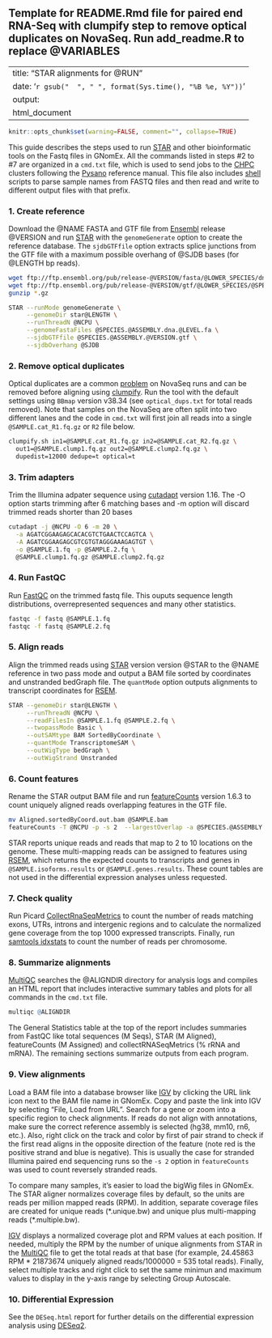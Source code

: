 ## Template for README.Rmd file for paired end RNA-Seq with clumpify step to remove optical duplicates on NovaSeq.  Run add_readme.R to replace @VARIABLES

---
title: "STAR alignments for @RUN"
date: '`r gsub("  ", " ", format(Sys.time(), "%B %e, %Y"))`'
output:
  html_document
---

```r
knitr::opts_chunk$set(warning=FALSE, comment="", collapse=TRUE)
```

This guide describes the steps used to run [STAR] and other bioinformatic tools
on the Fastq files in GNomEx. All the commands listed in steps #2 to #7 are
organized in a `cmd.txt` file,  which is used to send jobs to the [CHPC]
clusters following the [Pysano] reference manual.  This file also includes
[shell] scripts to parse sample names from FASTQ files and then read and write
to different output files with that prefix.

### 1. Create reference

Download the @NAME FASTA and GTF file from [Ensembl] release @VERSION and
run [STAR] with the `genomeGenerate` option to create the reference database.
The `sjdbGTFfile` option extracts splice junctions from the GTF file with a
maximum possible overhang of @SJDB bases (for @LENGTH bp reads).

```bash
wget ftp://ftp.ensembl.org/pub/release-@VERSION/fasta/@LOWER_SPECIES/dna/@SPECIES.@ASSEMBLY.dna.@LEVEL.fa.gz
wget ftp://ftp.ensembl.org/pub/release-@VERSION/gtf/@LOWER_SPECIES/@SPECIES.@ASSEMBLY.@VERSION.gtf.gz
gunzip *.gz

STAR --runMode genomeGenerate \
     --genomeDir star@LENGTH \
     --runThreadN @NCPU \
     --genomeFastaFiles @SPECIES.@ASSEMBLY.dna.@LEVEL.fa \
     --sjdbGTFfile @SPECIES.@ASSEMBLY.@VERSION.gtf \
     --sjdbOverhang @SJDB
```

### 2. Remove optical duplicates

Optical duplicates are a common [problem] on NovaSeq runs and can be removed
before aligning using [clumpify].  Run the tool with the default settings using
`BBmap` version v38.34 (see `optical_dups.txt` for total reads removed).  Note that
samples on the NovaSeq are often split into two different lanes and the code in
`cmd.txt` will first join all reads into a single `@SAMPLE.cat_R1.fq.gz` or `R2` file below.


```bash
clumpify.sh in1=@SAMPLE.cat_R1.fq.gz in2=@SAMPLE.cat_R2.fq.gz \
  out1=@SAMPLE.clump1.fq.gz out2=@SAMPLE.clump2.fq.gz \
  dupedist=12000 dedupe=t optical=t
```

### 3. Trim adapters

Trim the Illumina adpater sequence using [cutadapt] version 1.16.  The -O
option starts trimming after 6 matching bases and -m option will discard trimmed
reads shorter than 20 bases

```bash
cutadapt -j @NCPU -O 6 -m 20 \
  -a AGATCGGAAGAGCACACGTCTGAACTCCAGTCA \
  -A AGATCGGAAGAGCGTCGTGTAGGGAAAGAGTGT \
  -o @SAMPLE.1.fq -p @SAMPLE.2.fq \
  @SAMPLE.clump1.fq.gz @SAMPLE.clump2.fq.gz
```

### 4. Run FastQC

Run [FastQC] on the trimmed fastq file.  This ouputs sequence length distributions,
overrepresented sequences and many other statistics.

```bash
fastqc -f fastq @SAMPLE.1.fq
fastqc -f fastq @SAMPLE.2.fq
```

### 5. Align reads

Align the trimmed reads using [STAR] version version @STAR to the @NAME
reference in two pass mode and output a BAM file sorted by
coordinates and unstranded bedGraph file.
The `quantMode` option outputs alignments to transcript coordinates for [RSEM].

```bash
STAR --genomeDir star@LENGTH \
     --runThreadN @NCPU \
     --readFilesIn @SAMPLE.1.fq @SAMPLE.2.fq \
     --twopassMode Basic \
     --outSAMtype BAM SortedByCoordinate \
     --quantMode TranscriptomeSAM \
     --outWigType bedGraph \
     --outWigStrand Unstranded
```

### 6. Count features

Rename the STAR output BAM file and run [featureCounts] version 1.6.3 to count uniquely
aligned reads overlapping features in the GTF file.

```bash
mv Aligned.sortedByCoord.out.bam @SAMPLE.bam
featureCounts -T @NCPU -p -s 2  --largestOverlap -a @SPECIES.@ASSEMBLY.@VERSION.gtf @SAMPLE.counts @SAMPLE.bam
```

STAR reports unique reads and reads that map to 2 to 10 locations on the genome.  These multi-mapping
reads can be assigned to features using [RSEM], which returns the expected counts to transcripts and genes
in `@SAMPLE.isoforms.results` or `@SAMPLE.genes.results`.  These count tables are not used
in the differential expression analyses unless requested.


### 7. Check quality

Run Picard [CollectRnaSeqMetrics] to count the number of reads matching exons,
UTRs, introns and intergenic regions and to calculate the normalized gene
coverage from the top 1000 expressed transcripts. Finally, run [samtools idxstats] to
count the number of reads per chromosome.

### 8. Summarize alignments

[MultiQC] searches the @ALIGNDIR directory for analysis logs and compiles an
HTML report that includes interactive summary tables and plots for all commands
in the `cmd.txt` file.

```r
multiqc @ALIGNDIR
```

The General Statistics table at the top of the report includes summaries from
FastQC like total sequences (M Seqs), STAR (M Aligned), featureCounts (M
Assigned) and collectRNASeqMetrics (% rRNA and mRNA).   The remaining sections
summarize outputs from each program.

### 9.  View alignments

Load a BAM file into a database browser like [IGV] by clicking the URL link icon
next to the BAM file name in GNomEx.   Copy and paste the link into IGV by
selecting "File, Load from URL".   Search for a gene or zoom into a specific
region to check alignments. If reads do not align with annotations, make sure
the correct reference assembly is selected (hg38, mm10, rn6, etc.).  Also,
right click on the track and  color by first of pair strand to check if the first
read aligns in the opposite direction of the feature (note red is the positive
strand  and blue is negative).   This is usually the case for stranded Illumina
paired end sequencing runs so the `-s 2` option in `featureCounts` was used to
count reversely stranded reads.

To compare many samples, it's easier to load the bigWig files in GNomEx. The
STAR aligner normalizes coverage files by default, so the units are reads per
million mapped reads (RPM). In addition, separate coverage files are created for
unique reads (\*.unique.bw) and unique plus multi-mapping reads
(\*.multiple.bw).

[IGV] displays a normalized coverage plot and RPM values at each position.
If needed, multiply the RPM by the number of unique alignments from
STAR in the [MultiQC] file to get the total reads at that base (for example,
24.45863 RPM * 21873674 uniquely aligned reads/1000000 = 535 total reads).
Finally, select multiple tracks and right click to set the same minimun and
maximum values to display in the y-axis range by selecting Group Autoscale.

### 10. Differential Expression

See the `DESeq.html` report for further details on the differential expression analysis using
[DESeq2].

<br>

[problem]: https://sequencing.qcfail.com/articles/illumina-patterned-flow-cells-generate-duplicated-sequences/
[clumpify]: https://jgi.doe.gov/data-and-tools/bbtools/bb-tools-user-guide/clumpify-guide/
[DESeq2]: http://www.bioconductor.org/packages/release/bioc/html/DESeq2.html
[RSEM]: https://deweylab.github.io/RSEM/
[cutadapt]: http://cutadapt.readthedocs.io/en/stable/index.html
[STAR]: https://github.com/alexdobin/STAR
[Ensembl]: http://uswest.ensembl.org/info/data/ftp/index.html
[Pysano]: https://uofuhealth.utah.edu/huntsman/shared-resources/gba/bioinformatics/infrastructure/pysano.php
[CHPC]: https://www.chpc.utah.edu/
[shell]: http://tldp.org/LDP/abs/html/index.html
[IGV]: http://software.broadinstitute.org/software/igv/
[featureCounts]: http://bioinf.wehi.edu.au/featureCounts/
[FastQC]: http://www.bioinformatics.babraham.ac.uk/projects/fastqc/
[CollectRnaSeqMetrics]: https://broadinstitute.github.io/picard/command-line-overview.html#CollectRnaSeqMetrics
[samtools idxstats]: http://www.htslib.org/
[MultiQC]: http://multiqc.info/
